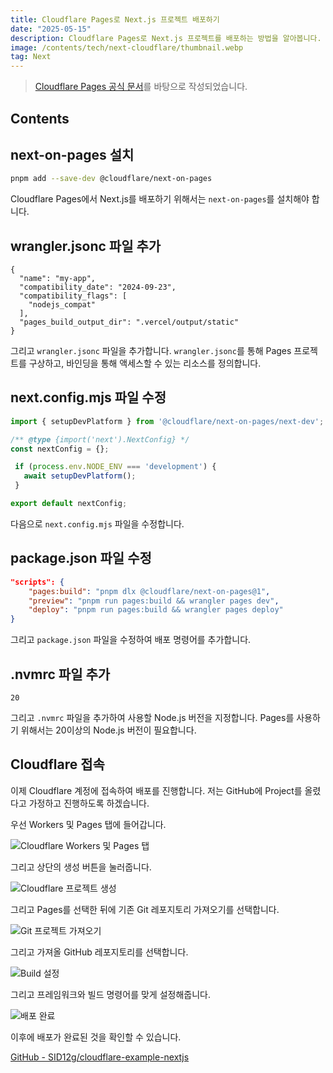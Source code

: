 ```yaml
---
title: Cloudflare Pages로 Next.js 프로젝트 배포하기
date: "2025-05-15"
description: Cloudflare Pages로 Next.js 프로젝트를 배포하는 방법을 알아봅니다.
image: /contents/tech/next-cloudflare/thumbnail.webp
tag: Next
---
```


> [Cloudflare Pages 공식 문서](https://developers.cloudflare.com/pages/framework-guides/nextjs/ssr/get-started/)를 바탕으로 작성되었습니다.

## Contents

## next-on-pages 설치

```bash
pnpm add --save-dev @cloudflare/next-on-pages
```

Cloudflare Pages에서 Next.js를 배포하기 위해서는 `next-on-pages`를 설치해야 합니다.

## wrangler.jsonc 파일 추가

```jsonc:wrangler.jsonc
{
  "name": "my-app",
  "compatibility_date": "2024-09-23",
  "compatibility_flags": [
    "nodejs_compat"
  ],
  "pages_build_output_dir": ".vercel/output/static"
}
```

그리고 `wrangler.jsonc` 파일을 추가합니다. `wrangler.jsonc`를 통해 Pages 프로젝트를 구상하고, 바인딩을 통해 액세스할 수 있는 리소스를 정의합니다.

## next.config.mjs 파일 수정

```js:next.config.mjs
import { setupDevPlatform } from '@cloudflare/next-on-pages/next-dev';

/** @type {import('next').NextConfig} */
const nextConfig = {};

 if (process.env.NODE_ENV === 'development') {
   await setupDevPlatform();
 }

export default nextConfig;
```

다음으로 `next.config.mjs` 파일을 수정합니다.

## package.json 파일 수정

```json:package.json
"scripts": {
    "pages:build": "pnpm dlx @cloudflare/next-on-pages@1",
    "preview": "pnpm run pages:build && wrangler pages dev",
    "deploy": "pnpm run pages:build && wrangler pages deploy"
}
```

그리고 `package.json` 파일을 수정하여 배포 명령어를 추가합니다.

## .nvmrc 파일 추가

```bash:.nvmrc
20
```

그리고 `.nvmrc` 파일을 추가하여 사용할 Node.js 버전을 지정합니다. Pages를 사용하기 위해서는 20이상의 Node.js 버전이 필요합니다.

## Cloudflare 접속

이제 Cloudflare 계정에 접속하여 배포를 진행합니다. 저는 GitHub에 Project를 올렸다고 가정하고 진행하도록 하겠습니다.

우선 Workers 및 Pages 탭에 들어갑니다.

![Cloudflare Workers 및 Pages 탭](/contents/tech/next-cloudflare/pages.webp)

그리고 상단의 생성 버튼을 눌러줍니다.

![Cloudflare 프로젝트 생성](/contents/tech/next-cloudflare/select.webp)

그리고 Pages를 선택한 뒤에 기존 Git 레포지토리 가져오기를 선택합니다.

![Git 프로젝트 가져오기](/contents/tech/next-cloudflare/git.webp)

그리고 가져올 GitHub 레포지토리를 선택합니다.

![Build 설정](/contents/tech/next-cloudflare/build.webp)

그리고 프레임워크와 빌드 명령어를 맞게 설정해줍니다.

![배포 완료](/contents/tech/next-cloudflare/complete.webp)

이후에 배포가 완료된 것을 확인할 수 있습니다.

[GitHub - SID12g/cloudflare-example-nextjs](https://github.com/SID12g/cloudflare-example-nextjs)

